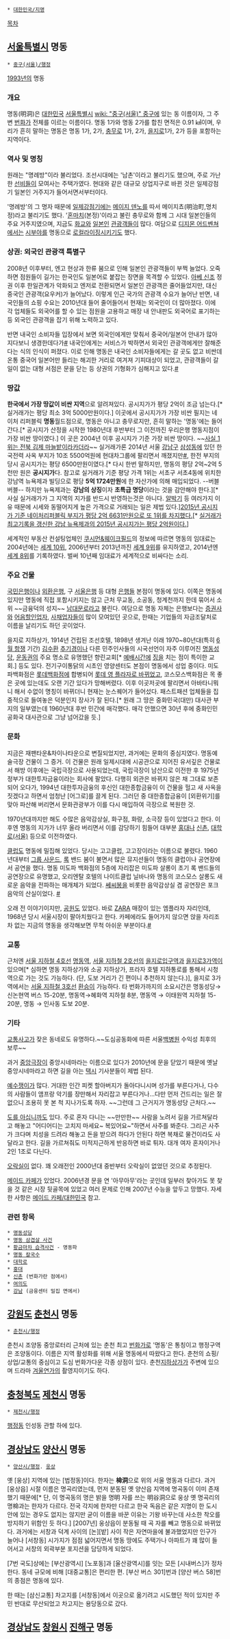  * [[대한민국/지명]]

[[목차]]
== [[서울특별시]] 명동 ==
 * [[중구(서울)/행정]]
{{{#!html
<iframe width="560" height="315" src="//www.youtube.com/embed/lTJ-E8F12HQ" frameborder="0" allowfullscreen></iframe>
}}}

{{{#!html
<iframe width="560" height="315" src="//www.youtube.com/embed/l8wMCieScIk" frameborder="0" allowfullscreen></iframe>
}}}
[[1993년]]의 명동

=== 개요 ===
명동(明洞)은 [[대한민국]] [[서울특별시]] [[wiki: "중구(서울)" 중구]]에 있는 동 이름이자, 그 주변 [[번화가]] 전체를 이르는 이름이다. 명동 1가와 명동 2가를 합친 면적은 0.91 ㎢이며, 우리가 흔히 말하는 명동은 명동 1가, 2가, [[충무로]] 1가, 2가, [[을지로]]1가, 2가 등을 포함하는 지역이다.

=== 역사 및 명칭 ===
원래는 "명례방"이라 불리었다. 조선시대에는 '남촌'이라고 불리기도 했으며, 주로 가난한 [[선비]]들이 모여사는 주택가였다. 현대와 같은 대규모 상업지구로 바뀐 것은 일제강점기 일본인 거주지가 들어서면서부터이다.

'명례방'의 그 명자 때문에 [[일제강점기]]에는 [[메이지 덴노]]를 따서 메이지쵸(明治町,명치정)라고 불리기도 했다. '[[혼마치]](본정)'이라고 불린 충무로와 함께 그 시대 일본인들의 주요 거주지였으며, 지금도 [[화교]]와 [[일본]]인 [[관광객]]들이 많다. 여담으로 [[디지몬 어드벤쳐]]에서는 [[시부야]]를 명동으로 [[로컬라이징]]시키기도 했다.

=== 상권: 외국인 관광객 특별구 ===
2008년 이후부터, 엔고 현상과 한류 붐으로 인해 일본인 관광객들이 부쩍 늘었다. 오죽하면 점원들이 길가는 한국인도 일본어로 붙잡는 장면을 목격할 수 있었다. [[아베 신조]] 정권 이후 한일관계가 악화되고 엔저로 전환되면서 일본인 관광객은 줄어들었지만, 대신 중국인 관광객(요우커)가 늘어났다. 이렇게 인근 국가의 관광객 수요가 늘어난 반면, 내국인들의 쇼핑 수요는 2010년대 들어 줄어들어서 현재는 외국인이 더 많아졌다. 이에 각 업체들도 외국어를 할 수 있는 점원을 고용하고 매장 내 안내판도 외국어로 표기하는 등 외국인 관광객을 잡기 위해 노력하고 있다.

반면 내국인 소비자들 입장에서 보면 외국인에게만 맞춰서 중국어/일본어 안내가 많아지다보니 생경한데다가[http://news.naver.com/main/read.nhn?mode=LSD&mid=sec&sid1=101&oid=011&aid=0002614432 #] 내국인에게는 서비스가 박하면서 외국인 관광객에게만 잘해준다는 식의 인식이 퍼졌다. 이로 인해 명동은 내국인 소비자들에게는 갈 곳도 없고 비싼데 온통 중국어 일본어만 들리는 해괴한 거리로 여겨져 기피대상이 되었고, 관광객들이 갈 일이 없는 대형 서점은 문을 닫는 등 상권의 기형화가 심해지고 있다.[http://news.naver.com/main/read.nhn?mode=LSD&mid=sec&sid1=103&oid=469&aid=0000026975 #]

=== 땅값 ===
'''한국에서 가장 땅값이 비싼 지역'''으로 알려져있다. 공시지가가 평당 2억이 조금 넘는다.[* 실거래가는 평당 최소 3억 5000만원이다.] 이곳에서 공시지가가 가장 비싼 필지는 네이처 리퍼블릭 '''명동'''월드점으로, 명동은 아니고 충무로지만, 흔히 말하는 '명동'에는 들어간다.[* 공시지가 산정을 시작한 1980년대 후반부터 그 이전까진 우리은행 명동지점이 가장 비싼 땅이였다.] 이 곳은 2004년 이후 공시지가 기준 가장 비싼 땅이다. ~~[http://blog.naver.com/kymchris/220220103023 사실 1위는 전북 김제 마늘밭이라카더라]~~ 실거래가론 2014년 서울 [[강남구]] [[삼성동]]에 있던 한국전력 사옥 부지가 10조 5500억원에 현대차그룹에 팔리면서 깨졌지만[http://www.hani.co.kr/arti/economy/economy_general/655746.html #], 한전 부지의 당시 공시지가는 평당 6500만원이였다.[* 다시 한번 말하지만, 명동의 평당 2억~2억 5천만 원은 '''공시지가'''다. 참고로 실거래가 기준 평당 가격 1위는 서초구 서초4동에 위치한 강남역 뉴욕제과 빌딩으로 평당 '''5억 1724만원'''에 한 자산가에 의해 매입되었다. --버블버블-- 하지만 뉴욕제과는 '''강남의 상징'''이자 '''초특급 명당'''이라는 것을 감안해야 한다.][* 사실 실거래가가 그 지역의 지가를 반드시 반영하는것은 아니다. [[알박기]] 등 여러가지 이유 때문에 시세와 동떨어지게 높은 가격으로 거래되는 일은 제법 있다.][http://news.naver.com/main/read.nhn?mode=LSD&mid=sec&sid1=101&oid=018&aid=0003189833 2015년 공시지가 기준 네이처리퍼블릭 부지가 평당 2억 6631만원으로 또 1위를 차지했다.][* [http://news.naver.com/main/read.nhn?mode=LSD&mid=sec&sid1=102&oid=277&aid=0003439676 실거래가 최고기록을 갱신한 강남 뉴욕제과의 2015년 공시지가는 평당 2억원이다.]]

세계적인 부동산 컨설팅업체인 [http://www.cushmanwakefield.us/ 쿠시먼&웨이크필드]의 정보에 따르면 명동의 임대료는 2004년에는 [http://news.naver.com/main/read.nhn?mode=LSD&mid=sec&sid1=101&oid=015&aid=0000751757 세계 10위], 2006년부터 2013년까진 [http://www.ahatv.co.kr/news/articleView.html?idxno=160835 세계 9위]를 유지하였고, 2014년엔 [http://www.newsis.com/ar_detail/view.html?ar_id=NISX20141119_0013305593&cID=10402&pID=10400 세계 8위]를 기록하였다. 벌써 10년째 임대료가 세계적으로 비싸다는 소리.
 
=== 주요 건물 ===
[[국민은행]]이나 [[외환은행]], 구 [[서울은행]] 등 대형 [[은행]]들 본점이 명동에 있다. 이쪽은 명동에 있지만 명동에 직접 포함시키지는 않고 근처 무교동, 소공동, 청계천까지 한데 묶어서 소위 ~~금융덕의 성지~~ [[남대문로]]라고 불린다. 여담으로 명동 자체는 은행보다는 [[증권사]]와 [[어음]]할인업자, [[사채]]업자들이 많이 모여있던 곳으로, 한때는 기업들의 자금조달처로 이름을 날리기도 하던 곳이었다.

을지로 지하상가, 1914년 건립된 조선호텔, 1898년 생겨난 이래 1970~80년대(특히 [[6월 항쟁]] 기간) [[김수환]] [[추기경]]이나 다른 민주인사들의 시국선언이 자주 이루어진 [[명동성당]], [[운동권]]의 주요 명소로 유명했던 향린교회[* [[예배]]시간에 [[징]]을 치는 점이 특이한 교회.] 등도 있다. 전기구이통닭의 시초인 영양센터도 본점이 명동에서 성업 중이다. 미도파백화점은 [[롯데백화점]]에 합병되어 [http://blog.naver.com/minoph?Redirect=Log&logNo=110066311391 롯데 영 플라자로 바뀌었고], 코스모스백화점은 목 좋은 곳에 있는데도 오랜 기간 있다가 망해버렸다. 이후 이곳저곳에 팔리면서 아바타니뭐니 해서 수없이 명칭이 바뀌더니 현재는 눈스퀘어가 들어섰다. 패스트패션 업체들을 집중적으로 들여놓은 덕분인지 장사가 잘 된다.[* 원래 그 땅은 중화민국(대만) 대사관 부지의 일부였는데 1960년대 후반 민간에 매각했다. 매각 안했으면 30년 후에 중화인민공화국 대사관으로 그냥 넘어갔을 듯.]

=== 문화 ===
지금은 재팬타운&차이나타운으로 변질되었지만, 과거에는 문화의 중심지였다. 명동예술극장 건물이 그 증거. 이 건물은 원래 일제시대에 시공관으로 지어진 유서깊은 건물로서 해방 이후에는 국립극장으로 사용되었는데, 국립극장이 남산으로 이전한 후 1975년 정부가 대한투자금융이라는 회사에 팔았다. 다행히 외관은 바뀌지 않은 채 그대로 보존되어 오다가, 1994년 대한투자금융의 후신인 대한종합금융이 이 건물을 헐고 새 사옥을 짓겠다고 하면서 엄청난 [어그로]를 끌게 된다. 그러던 중 대한종합금융이 [외환위기]를 맞아 파산해 버리면서 문화관광부가 이를 다시 매입하여 극장으로 복원한 것. 

1970년대까지만 해도 수많은 음악감상실, 화구점, 화랑, 소극장 등이 있었다고 한다. 이후엔 명동의 지가가 너무 올라 버리면서 이를 감당하기 힘들어 대부분 [[홍대]]나 [[신촌]], [[대학로(서울)]] 등으로 이전하였다.

[[클럽]]도 명동에 밀집해 있었다. 당시는 고고클럽, 고고장이라는 이름으로 불렸다. 1960년대부터 [[그룹 사운드]], [[록]] 밴드 붐이 불면서 많은 뮤지션들이 명동의 클럽이나 공연장에서 공연을 했다. 명동 미도파 백화점의 5층에 자리잡은 미도파 살롱이 초기 록 밴드들의 공연장으로 유명했고, 오리엔탈 호텔의 나이트클럽 닐바나와 명동의 코스모스 살롱도 새로운 음악을 전파하는 매개체가 되었다. [[쎄씨봉]]을 비롯한 음악감상실 겸 공연장은 포크 음악의 산실이었다. [http://www.munhwa.com/news/view.html?no=2013071901033130025002 #]

오래 전 이야기이지만, [[공원]]도 있었다. 바로 [[ZARA]] 매장이 있는 엠플라자 자리인데, 1968년 당시 서울시장이 팔아치웠다고 한다. 카페에라도 들어가지 않으면 앉을 자리조차 없는 지금의 명동을 생각해보면 무척 아쉬운 부분이다.[http://blog.naver.com/PostView.nhn?blogId=archiry&logNo=30132893225 #]

=== 교통 ===
근처엔 [[서울 지하철 4호선]] [[명동역]], [[서울 지하철 2호선]]의 [[을지로입구역]]과 [[을지로3가역]]이 있으며[* 심하면 명동 지하상가와 소공 지하상가, 프라자 호텔 지하통로를 통해서 시청역으로 가는 것도 가능하다. (단, 도보 거리가 긴 편이니 추천하지 않는다.)], 을지로 3가 역에서는 [[서울 지하철 3호선]] [[환승]]이 가능하다. 타 번화가까지의 소요시간은 명동성당→신논현역 버스 15-20분, 명동역→혜화역 지하철 8분, 명동역 → 이태원역 지하철 15-20분, 명동 → 인사동 도보 20분. 

=== 기타 ===
[[교통사고]]가 잦은 동네로도 유명하다.~~도심공동화에 따른 서울[[백병원]] 수익성 최후의 보루~~

과거 [[중앙극장]]이 중앙시네마라는 이름으로 있다가 2010년에 문을 닫았기 때문에 옛날 중앙시네마라고 하면 길을 아는 [[택시]] 기사분들이 제법 된다. 

[[예수쟁이]]가 많다. 거대한 인간 피켓 할아버지가 돌아다니시며 성가를 부른다거나, 다수의 사람들이 앰프랑 악기를 장만해서 자리잡고 부른다거나...다만 먼저 건드리는 일은 잘 없으니 조용히 못 본 척 지나가도록 하자. ~~그런데 그 근거지가 명동성당 근처다.~~

[[도를 아십니까]]도 있다. 주로 혼자 다니는 ~~만만한~~ 사람을 노려서 길을 가르쳐달라고 해놓고 "어디어디는 고치지 마세요~ 복있어요~"하면서 사주를 봐준다. 그리곤 사주가 크다며 치성을 드려라 해놓고 돈을 받으려 하다가 안된다 하면 복채로 물건이라도 사달라고 한다. 길을 가르쳐줘도 미적지근하게 반응하면 바로 튀자. 대개 여자 혼자이거나 2인 1조로 다닌다.

[[오락실]]이 없다. 꽤 오래전인 2000년대 중반부터 오락실이 없었던 것으로 추정된다.

[[메이드 카페]]가 있었다. 2006년경 문을 연 '아무아무'라는 곳인데 일부러 찾아가도 못 찾을 것 같은 시장 뒷골목에 있었고 여러 문제로 인해 2007년 수능을 앞두고 망했다. 자세한 사항은 [[메이드 카페/대한민국]] 참고.

=== 관련 항목  ===
 * [[명동성당]]
 * [[명동 삼겹살 사건]] 
 * [[황금마차 습격사건]] - 명동파
 * [[명동 칼국수]]
 * [[대학로]]
 * [[홍대]]
 * [[신촌]] (번화가란 점에서) 
 * [[여의도]]
 * [[강남]] (금융센터 밀집 면에서)

== [[강원도]] [[춘천시]] 명동 ==
 * [[춘천시/행정]]

춘천시 조양동 중앙로터리 근처에 있는 춘천 최고 [[번화가]]로 '명동'은 통칭이고 행정구역은 조양동이다. 이름은 지역 활성화를 위해 서울 명동에서 따왔다고 한다. 춘천의 쇼핑/상업/교통의 중심이고 도심 번화가다운 각종 상점이 있다. 춘천[[지하상가]]가 주변에 있으며 드라마 [[겨울연가]]의 촬영지이기도 하다. 

== [[충청북도]] [[제천시]] 명동 ==
 * [[제천시/행정]]

[[행정동]] 인성동 관할 하에 있다.

== [[경상남도]] [[양산시]] 명동 ==
 * [[양산시/행정]]. [[웅상]]

옛 [웅상] 지역에 있는 [법정동]이다. 한자는 '''椧洞'''으로 위의 서울 명동과 다르다. 과거 [웅상읍] 시절 이름은 명곡리였는데, 먼저 분동된 옛 양산읍 지역에 명곡동이 이미 존재했기 때문에[* 단, 이 명곡동의 명은 밝을 명明 자를 쓰는 明谷洞으로 웅상 옛 명곡리의 명椧과는 한자가 다르다. 전국 각지에 한자만 다르고 한국 독음은 같은 지명이 한 도시 안에 있는 경우도 없지는 않지만 굳이 이름을 바꾼 이유는 기왕 바꾸는데 사소한 착오를 방지하기 위함인 듯 하다.] [2007년] 웅상읍이 분동될 때 곡 자를 빼고 명동으로 바뀌었다. 과거에는 서창과 덕계 사이의 [논][밭] 사이 작은 자연마을에 불과했었지만 인구가 늘어나 [서창동] 시가지가 점점 넓어지면서 명동 땅에도 주택가나 아파트가 꽤 많이 들어서고 서창의 외곽부분 포지션을 담당하게 되었다. 

[7번 국도]상에는 [부산광역시] [노포동]과 [울산광역시]를 잇는 모든 [시내버스]가 정차한다. 동네 규모에 비해 [대중교통]은 편리한 편. [부산 버스 301]번과 [양산 버스 58]번의 종점은 명동에 있다.

한 때는 [삼신교통] 차고지를 [서창동]에서 이곳으로 옮기려고 시도했던 적이 있지만 주민 반대로 무산되었고 차고지는 용당동으로 갔다.

== [[경상남도]] [[창원시]] [[진해구]] 명동 ==
